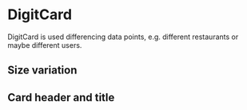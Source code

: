 
<Meta title="Styles/DigitCard" component={DigitDesign} />

# DigitCard

DigitCard is used differencing data points, e.g. different restaurants or maybe different users.

## Size variation

<Canvas>
    <Story name="Size one">
        <DigitDesign.Card size={{ width: "200px", height: "200px" }}>
            <DigitDesign.CardBody>
                <DigitText.Text text={"200px wide and 200px high"} />
            </DigitDesign.CardBody>
        </DigitDesign.Card>
    </Story>
    <Story name="Size two">
        <DigitDesign.Card size={{ width: "300px", height: "100px" }}>
            <DigitDesign.CardBody>
                <DigitText.Text text={"300px wide and 100px high"} />
            </DigitDesign.CardBody>
        </DigitDesign.Card>
    </Story>
</Canvas>

## Card header and title

<Canvas>
    <Story name="Header one">
        <DigitDesign.Card size={{ width: "290px", height: "150px" }}>
            <DigitDesign.CardHeader>
                <DigitDesign.CardTitle text={"I'm Title"} />
            </DigitDesign.CardHeader>
            <DigitDesign.CardBody>
                <DigitText.Text text={"Card Body"} />
            </DigitDesign.CardBody>
        </DigitDesign.Card>
    </Story>
    <Story name="Header two">
        <DigitDesign.Card size={{ width: "290px", height: "150px" }}>
            <DigitDesign.CardHeader hasSubtitle>
                <DigitDesign.CardTitle text={"Hi Title"} />
                <DigitDesign.CardSubtitle text={"This is a subtitle"} />
            </DigitDesign.CardHeader>
            <DigitDesign.CardBody>
                <DigitText.Text text={"Card body"} />
            </DigitDesign.CardBody>
        </DigitDesign.Card>
    </Story>
</Canvas>

<Props of={DigitDesign} />
